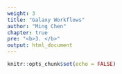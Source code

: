 ```yaml
---
weight: 3
title: "Galaxy Workflows"
author: "Ming Chen"
chapter: true
pre: "<b>3. </b>"
output: html_document
---
```


```r
knitr::opts_chunk$set(echo = FALSE)
```
